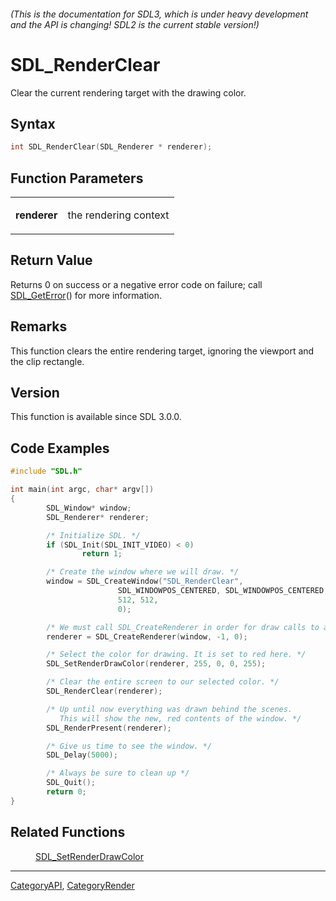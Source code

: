 ====== (This is the documentation for SDL3, which is under heavy development and the API is changing! SDL2 is the current stable version!) ======
= SDL_RenderClear =

Clear the current rendering target with the drawing color.

== Syntax ==

<syntaxhighlight lang='c'>
int SDL_RenderClear(SDL_Renderer * renderer);
</syntaxhighlight>

== Function Parameters ==

{|
|'''renderer'''
|the rendering context
|}

== Return Value ==

Returns 0 on success or a negative error code on failure; call
[[SDL_GetError]]() for more information.

== Remarks ==

This function clears the entire rendering target, ignoring the viewport and
the clip rectangle.

== Version ==

This function is available since SDL 3.0.0.

== Code Examples ==

<syntaxhighlight lang='c++'>
#include "SDL.h"

int main(int argc, char* argv[])
{
        SDL_Window* window;
        SDL_Renderer* renderer;

        /* Initialize SDL. */
        if (SDL_Init(SDL_INIT_VIDEO) < 0)
                return 1;

        /* Create the window where we will draw. */
        window = SDL_CreateWindow("SDL_RenderClear",
                        SDL_WINDOWPOS_CENTERED, SDL_WINDOWPOS_CENTERED,
                        512, 512,
                        0);

        /* We must call SDL_CreateRenderer in order for draw calls to affect this window. */
        renderer = SDL_CreateRenderer(window, -1, 0);

        /* Select the color for drawing. It is set to red here. */
        SDL_SetRenderDrawColor(renderer, 255, 0, 0, 255);

        /* Clear the entire screen to our selected color. */
        SDL_RenderClear(renderer);

        /* Up until now everything was drawn behind the scenes.
           This will show the new, red contents of the window. */
        SDL_RenderPresent(renderer);

        /* Give us time to see the window. */
        SDL_Delay(5000);

        /* Always be sure to clean up */
        SDL_Quit();
        return 0;
}
</syntaxhighlight>

== Related Functions ==

:[[SDL_SetRenderDrawColor]]

----
[[CategoryAPI]], [[CategoryRender]]


